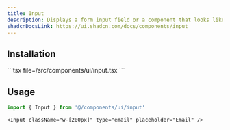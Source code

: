 ```yaml
---
title: Input
description: Displays a form input field or a component that looks like an input field.
shadcnDocsLink: https://ui.shadcn.com/docs/components/input
---
```


<ComponentPreview component="input" />

## Installation

<Installation component="input">
  ```tsx file=<rootDir>/src/components/ui/input.tsx
  ```
</Installation>

## Usage

```ts
import { Input } from '@/components/ui/input'
```

```tsx
<Input className="w-[200px]" type="email" placeholder="Email" />
```